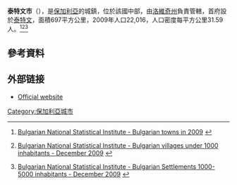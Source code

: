 {{Infobox settlement <!--more fields are available for this Infobox--See Template:Infobox Settlement-->
| name                   = Teteven Municipality
| native_name            = Община Тетевен
| settlement_type        = Municipality
| image_shield           = 
| image_map              = Teteven Municipality Within Bulgarial.png
| map_caption            = Teteven Municipality within Bulgaria and Lovech Province. 
| subdivision_type       = 国家
| subdivision_name       = {{BUL}}
| subdivision_type1      = [[保加利亚行政区划|州]]
| subdivision_name1      = [[洛維奇州|洛維奇州]]
| subdivision_type2      = [[行政中心|行政中心]]
| subdivision_name2      = [[泰特文|泰特文]]
| timezone               = [[欧洲东部时间|EET]]
| utc_offset             = +2
| timezone_DST           = [[欧洲东部夏令时间|EEST]]
| utc_offset_DST         = +3
| coordinates            = {{coord|42|52|N|24|17|E|region:BG|display=inline,title}}
| area_footnotes         = 
| area_total_km2         = 697
|population_footnotes    = <ref name="divisions">[http://www.nsi.bg/otrasalen.php?otr=53&a1=1583&a2=1584&a3=1585#cont Bulgarian National Statistical Institute - Bulgarian provinces and municipalities in 2009]</ref>
|population_as_of        = December 2009
|population_total        = 22,016
| population_density_km2  = auto
| website                = 
}}
'''泰特文市'''（{{lang-bg|Тетевен}}），是[[保加利亞|保加利亞]]的城鎮，位於該國中部，由[[洛維奇州|洛維奇州]]負責管轄，首府設於[[泰特文|泰特文]]，面積697平方公里，2009年人口22,016，人口密度每平方公里31.59人。<ref name="statistika">{{in lang|en}} [http://www.nsi.bg/otrasalen.php?otr=53&a1=1583&a2=1584&a3=1588#cont Bulgarian National Statistical Institute - Bulgarian towns in 2009] {{Wayback|url=http://www.nsi.bg/otrasalen.php?otr=53&a1=1583&a2=1584&a3=1588#cont |date=20101113165731 }}</ref><ref name="villages under 1000">{{in lang|en}} [http://www.nsi.bg/nrnm/index.php?ezik=en&f=8&s=1&date=29.12.2010&e=1&s1=4&c1=2&a1=1000&c=0 Bulgarian National Statistical Institute - Bulgarian villages under 1000 inhabitants - December 2009] {{Wayback|url=http://www.nsi.bg/nrnm/index.php?ezik=en&f=8&s=1&date=29.12.2010&e=1&s1=4&c1=2&a1=1000&c=0 |date=20171110031811 }}</ref><ref name="Settlements 1000-5000">{{in lang|en}} [http://www.nsi.bg/nrnm/index.php?ezik=en&f=8&s=1&date=29.12.2010&e=1&s1=4&c1=3&a1=1000&c=1&s2=4&c2=2&a2=5000 Bulgarian National Statistical Institute - Bulgarian Settlements 1000-5000 inhabitants - December 2009] {{Wayback|url=http://www.nsi.bg/nrnm/index.php?ezik=en&f=8&s=1&date=29.12.2010&e=1&s1=4&c1=3&a1=1000&c=1&s2=4&c2=2&a2=5000 |date=20171110031803 }}</ref>

==參考資料==
{{refs}}

==外部链接==
* [http://www.teteven.bg/ Official website] {{Wayback|url=http://www.teteven.bg/ |date=20060105084413 }} {{bg icon}}

{{normdaten}}
{{Bulgaria-geo-stub}}
[[Category:保加利亞城市|Category:保加利亞城市]]